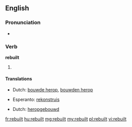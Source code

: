 ==English==

===Pronunciation===
* {{IPA|/ɻiˈbɪlt/}}
*: {{rhymes|ɪlt}}

===Verb===
'''rebuilt'''

# {{past of|rebuild}}

====Translations====
{{trans-top|Past tense of rebuild}}
* Dutch: [[bouwde herop]], [[bouwden herop]]
{{trans-mid}}
* Esperanto: [[rekonstruis]]
{{trans-bottom}}
{{trans-top|Past tense of rebuild}}
* Dutch: [[heropgebouwd]]
{{trans-mid}}
{{trans-bottom}}

[[fr:rebuilt]]
[[hu:rebuilt]]
[[mg:rebuilt]]
[[my:rebuilt]]
[[pl:rebuilt]]
[[vi:rebuilt]]